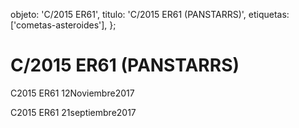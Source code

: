 
  objeto: 'C/2015 ER61',
  titulo: 'C/2015 ER61 (PANSTARRS)',
  etiquetas: ['cometas-asteroides'],
};

# C/2015 ER61 (PANSTARRS)

<Imagen
  src="registro/c2015-er61_20171112_2_c2015er61_20171112_i88.jpg"
  fecha="20171112"
/>

C2015 ER61 12Noviembre2017

<Imagen
  src="registro/c2015-er61_20170921_1_2015er61_20170921_i88.jpg"
  fecha="20170921"
/>

C2015 ER61 21septiembre2017